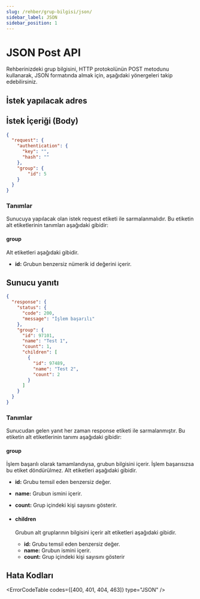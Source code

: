 ```yaml
---
slug: /rehber/grup-bilgisi/json/
sidebar_label: JSON
sidebar_position: 1
---
```



# JSON Post API
<AccessWarning />
Rehberinizdeki grup bilgisini, HTTP protokolünün POST metodunu kullanarak, JSON formatında almak için, aşağıdaki yönergeleri takip edebilirsiniz.

## İstek yapılacak adres

<RequestURL type="POST" url="https://api.iletimerkezi.com/v1/get-group/json" />

## İstek İçeriği (Body)

```json
{
  "request": {
    "authentication": {
      "key": "",
      "hash": ""
    },
    "group": {
        "id": 5
    }
  }
}
```

### Tanımlar

Sunucuya yapılacak olan istek <Badge>request</Badge> etiketi ile sarmalanmalıdır. Bu etiketin alt etiketlerinin tanımları aşağıdaki gibidir:

<AccessDescription />

#### group
Alt etiketleri aşağıdaki gibidir.

+ **id:** Grubun benzersiz nümerik id değerini içerir.

## Sunucu yanıtı

```json
{
  "response": {
    "status": {
      "code": 200,
      "message": "İşlem başarılı"
    },
    "group": {
      "id": 97101,
      "name": "Test 1",
      "count": 1,
      "children": [
        {
          "id": 97489,
          "name": "Test 2",
          "count": 2
        }
      ]
    }
  }
}
```

### Tanımlar

Sunucudan gelen yanıt her zaman <Badge>response</Badge> etiketi ile sarmalanmıştır. Bu etiketin alt etiketlerinin tanımı aşağıdaki gibidir:

<ResponseStatus />

#### group
İşlem başarılı olarak tamamlandıysa, grubun bilgisini içerir. İşlem başarısızsa bu etiket döndürülmez. Alt etiketleri aşağıdaki gibidir.

+ **id:** Grubu temsil eden benzersiz değer.
+ **name:** Grubun ismini içerir.
+ **count:** Grup içindeki kişi sayısını gösterir.

+ #### children
  Grubun alt gruplarının bilgisini içerir alt etiketleri aşağıdaki gibidir.

    + **id:** Grubu temsil eden benzersiz değer.
    + **name:** Grubun ismini içerir.
    + **count:** Grup içindeki kişi sayısını gösterir

## Hata Kodları

<ErrorCodeTable codes={[400, 401, 404, 463]} type="JSON" />